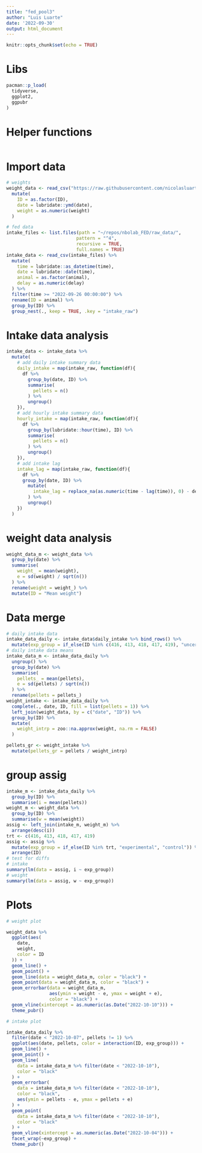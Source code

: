 ```yaml
---
title: "fed_pool3"
author: "Luis Luarte"
date: '2022-09-30'
output: html_document
---
```


```r
knitr::opts_chunk$set(echo = TRUE)
```

# Libs

```r
pacman::p_load(
  tidyverse,
  ggplot2,
  ggpubr
)
```

# Helper functions
```r

```

# Import data

```r
# weights
weight_data <- read_csv("https://raw.githubusercontent.com/nicolasluarte/PHD_data/main/objective_1/data/raw/weights/weights_pool3.csv") %>% 
  mutate(
    ID = as.factor(ID),
    date = lubridate::ymd(date),
    weight = as.numeric(weight)
  )

# fed data
intake_files <- list.files(path = "~/repos/nbolab_FED/raw_data/",
                          pattern = "^4",
                          recursive = TRUE,
                          full.names = TRUE)
intake_data <- read_csv(intake_files) %>% 
  mutate(
    time = lubridate::as_datetime(time),
    date = lubridate::date(time),
    animal = as.factor(animal),
    delay = as.numeric(delay)
  ) %>% 
  filter(time >= "2022-09-26 00:00:00") %>% 
  rename(ID = animal) %>%
  group_by(ID) %>% 
  group_nest(., keep = TRUE, .key = "intake_raw")
```

# Intake data analysis

```r
intake_data <- intake_data %>% 
  mutate(
    # add daily intake summary data
    daily_intake = map(intake_raw, function(df){
      df %>% 
        group_by(date, ID) %>% 
        summarise(
          pellets = n()
        ) %>% 
        ungroup()
    }),
    # add hourly intake summary data
    hourly_intake = map(intake_raw, function(df){
      df %>% 
        group_by(lubridate::hour(time), ID) %>% 
        summarise(
          pellets = n()
        ) %>% 
        ungroup()
    }),
    # add intake lag
    intake_lag = map(intake_raw, function(df){
      df %>% 
      group_by(date, ID) %>% 
        mutate(
          intake_lag = replace_na(as.numeric(time - lag(time)), 0) - delay
        ) %>% 
        ungroup()
    })
  )
```

# weight data analysis
```r
weight_data_m <- weight_data %>% 
  group_by(date) %>% 
  summarise(
    weight_ = mean(weight),
    e = sd(weight) / sqrt(n())
  ) %>% 
  rename(weight = weight_) %>% 
  mutate(ID = "Mean weight")
```

# Data merge

```r
# daily intake data
intake_data_daily <- intake_data$daily_intake %>% bind_rows() %>% 
  mutate(exp_group = if_else(ID %in% c(416, 413, 418, 417, 419), "uncertainty", "control"))
# daily intake data means
intake_data_m <- intake_data_daily %>% 
  ungroup() %>% 
  group_by(date) %>% 
  summarise(
    pellets_ = mean(pellets),
    e = sd(pellets) / sqrt(n())
  ) %>% 
  rename(pellets = pellets_)
weight_intake <- intake_data_daily %>% 
  complete(., date, ID, fill = list(pellets = 1)) %>% 
  left_join(weight_data, by = c("date", "ID")) %>% 
  group_by(ID) %>% 
  mutate(
    weight_intrp = zoo::na.approx(weight, na.rm = FALSE)
  )

pellets_gr <- weight_intake %>% 
  mutate(pellets_gr = pellets / weight_intrp)
```

# group assig

```r
intake_m <- intake_data_daily %>% 
  group_by(ID) %>% 
  summarise(i = mean(pellets))
weight_m <- weight_data %>% 
  group_by(ID) %>% 
  summarise(w = mean(weight))
assig <- left_join(intake_m, weight_m) %>% 
  arrange(desc(i))
trt <- c(416, 413, 418, 417, 419)
assig <- assig %>% 
  mutate(exp_group = if_else(ID %in% trt, "experimental", "control")) %>% 
  arrange(ID)
# test for diffs
# intake
summary(lm(data = assig, i ~ exp_group))
# weight
summary(lm(data = assig, w ~ exp_group))
```

# Plots

```r
# weight plot

weight_data %>% 
  ggplot(aes(
    date,
    weight,
    color = ID
  )) +
  geom_line() +
  geom_point() +
  geom_line(data = weight_data_m, color = "black") +
  geom_point(data = weight_data_m, color = "black") +
  geom_errorbar(data = weight_data_m,
                aes(ymin = weight - e, ymax = weight + e),
                color = "black") +
  geom_vline(xintercept = as.numeric(as.Date("2022-10-10"))) +
  theme_pubr()

# intake plot

intake_data_daily %>% 
  filter(date < "2022-10-07", pellets != 1) %>% 
  ggplot(aes(date, pellets, color = interaction(ID, exp_group))) +
  geom_line() +
  geom_point() +
  geom_line(
    data = intake_data_m %>% filter(date < "2022-10-10"),
    color = "black"
  ) +
  geom_errorbar(
    data = intake_data_m %>% filter(date < "2022-10-10"),
    color = "black",
    aes(ymin = pellets - e, ymax = pellets + e)
  ) +
  geom_point(
    data = intake_data_m %>% filter(date < "2022-10-10"),
    color = "black"
  ) +
  geom_vline(xintercept = as.numeric(as.Date("2022-10-04"))) +
  facet_wrap(~exp_group) +
  theme_pubr()
```

